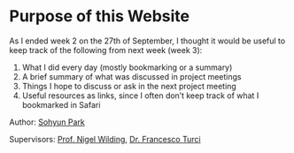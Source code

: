 # Purpose of this Website
As I ended week 2 on the 27th of September, I thought it would be useful to keep track of the following from next week (week 3):

1. What I did every day (mostly bookmarking or a summary)
2. A brief summary of what was discussed in project meetings
3. Things I hope to discuss or ask in the next project meeting
4. Useful resources as links, since I often don't keep track of what I bookmarked in Safari

Author: [Sohyun Park](https://sohyuniverse.wordpress.com)

Supervisors: [Prof. Nigel Wilding](https://nbwilding.net/?i=1), [Dr. Francesco Turci](https://francescoturci.net)